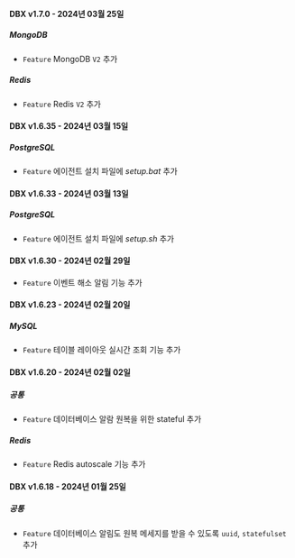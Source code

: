 #### DBX v1.7.0 - 2024년 03월 25일

##### MongoDB​

- <code class="Feature">Feature</code> MongoDB <code class="my">V2</code> 추가

##### Redis​

- <code class="Feature">Feature</code> Redis <code class="my">V2</code> 추가

#### DBX v1.6.35 - 2024년 03월 15일

##### PostgreSQL​

- <code class="Feature">Feature</code> 에이전트 설치 파일에 <em>setup.bat</em> 추가

#### DBX v1.6.33 - 2024년 03월 13일

##### PostgreSQL​

- <code class="Feature">Feature</code> 에이전트 설치 파일에 <em>setup.sh</em> 추가

#### DBX v1.6.30 - 2024년 02월 29일

- <code class="Feature">Feature</code> 이벤트 해소 알림 기능 추가

#### DBX v1.6.23 - 2024년 02월 20일

##### MySQL​

- <code class="Feature">Feature</code> 테이블 레이아웃 실시간 조회 기능 추가

#### DBX v1.6.20 - 2024년 02월 02일

##### 공통​

- <code class="Feature">Feature</code> 데이터베이스 알람 원복을 위한 stateful 추가

##### Redis​

- <code class="Feature">Feature</code> Redis autoscale 기능 추가

#### DBX v1.6.18 - 2024년 01월 25일

##### 공통​

- <code class="Feature">Feature</code> 데이터베이스 알림도 원복 메세지를 받을 수 있도록 <code>uuid</code>, <code>statefulset</code> 추가

